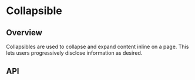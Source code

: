 
<Meta of={CollapsibleStories} />

# Collapsible

<ResourceLinks
  sourceCode="https://github.com/cultureamp/kaizen-design-system/tree/main/packages/components/src/Collapsible"
  figma="https://www.figma.com/file/ZRfnoNUXbGZv4eVWLbF4Az/%EF%B8%8F%F0%9F%96%BC%EF%B8%8F-Component-Gallery?node-id=6%3A5001&t=P1w10jr2cpPuaayw-1"
  designGuidelines="https://cultureamp.atlassian.net/wiki/spaces/DesignSystem/pages/3082094383/Collapsible"
  className="!mb-8"
/>

<KaioNotification />

<Installation
  installCommand="yarn add @kaizen/components"
  importStatement='import { Collapsible } from "@kaizen/components"'
/>

## Overview

Collapsibles are used to collapse and expand content inline on a page. This lets users progressively disclose information as desired.

<Canvas of={CollapsibleStories.Playground} />
<Controls of={CollapsibleStories.Playground} />

## API

<DocsStory of={CollapsibleStories.NoPadding} />

<DocsStory of={CollapsibleStories.Clear} />

<DocsStory of={CollapsibleStories.CustomHeader} />

<DocsStory of={CollapsibleStories.Sticky} sourceState="shown" />
